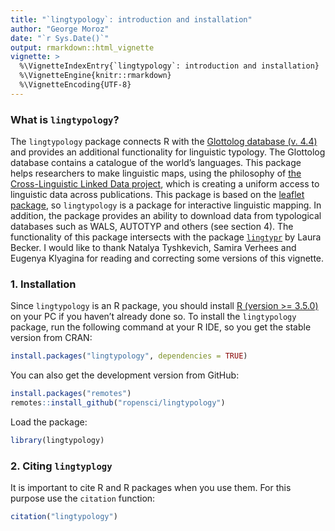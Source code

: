 ```yaml
---
title: "`lingtypology`: introduction and installation"
author: "George Moroz"
date: "`r Sys.Date()`"
output: rmarkdown::html_vignette
vignette: >
  %\VignetteIndexEntry{`lingtypology`: introduction and installation}
  %\VignetteEngine{knitr::rmarkdown}
  %\VignetteEncoding{UTF-8}
---
```


### What is `lingtypology`?

The `lingtypology` package connects R with the [Glottolog database (v. 4.4)](https://glottolog.org/) and provides an additional functionality for linguistic typology. The Glottolog database contains a catalogue of the world's languages. This package helps researchers to make linguistic maps, using the philosophy of [the Cross-Linguistic Linked Data project](https://clld.org/), which is creating a uniform access to linguistic data across publications. This package is based on the [leaflet package](https://rstudio.github.io/leaflet/), so `lingtypology` is a package for interactive linguistic mapping. In addition, the package provides an ability to download data from typological databases such as WALS, AUTOTYP and others (see section 4). The functionality of this package intersects with the package [`lingtypr`](https://gitlab.com/laurabecker/lingtypr) by Laura Becker. I would like to thank Natalya Tyshkevich, Samira Verhees and Eugenya  Klyagina for reading and correcting some versions of this vignette.

### 1. Installation

Since `lingtypology` is an R package, you should install [R (version >= 3.5.0)](https://www.r-project.org/) on your PC if you haven't already done so. To install the `lingtypology` package, run the following command at your R IDE, so you get the stable version from CRAN:
```r
install.packages("lingtypology", dependencies = TRUE)
```

You can also get the development version from GitHub:
```r
install.packages("remotes")
remotes::install_github("ropensci/lingtypology")
```

Load the package:
```r
library(lingtypology)
```

### 2. Citing `lingtyplogy`
It is important to cite R and R packages when you use them. For this purpose use the `citation` function:
```r
citation("lingtypology")
```
